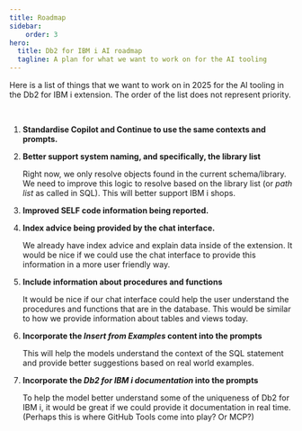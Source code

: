 ```yaml
---
title: Roadmap
sidebar:
    order: 3
hero:
  title: Db2 for IBM i AI roadmap
  tagline: A plan for what we want to work on for the AI tooling
---
```



Here is a list of things that we want to work on in 2025 for the AI tooling in the Db2 for IBM i extension. The order of the list does not represent priority.

<br />

<Steps>

1. **Standardise Copilot and Continue to use the same contexts and prompts.** <Badge text="WIP" variant="note" />

2. **Better support system naming, and specifically, the library list**

   Right now, we only resolve objects found in the current schema/library. We need to improve this logic to resolve based on the library list (or _path list_ as called in SQL). This will better support IBM i shops.

3. **Improved SELF code information being reported.**

4. **Index advice being provided by the chat interface.**

   We already have index advice and explain data inside of the extension. It would be nice if we could use the chat interface to provide this information in a more user friendly way.

5. **Include information about procedures and functions**

   It would be nice if our chat interface could help the user understand the procedures and functions that are in the database. This would be similar to how we provide information about tables and views today.

6. **Incorporate the _Insert from Examples_ content into the prompts**

   This will help the models understand the context of the SQL statement and provide better suggestions based on real world examples.

7. **Incorporate the _Db2 for IBM i documentation_ into the prompts**

   To help the model better understand some of the uniqueness of Db2 for IBM i, it would be great if we could provide it documentation in real time. (Perhaps this is where GitHub Tools come into play? Or MCP?)

</Steps>